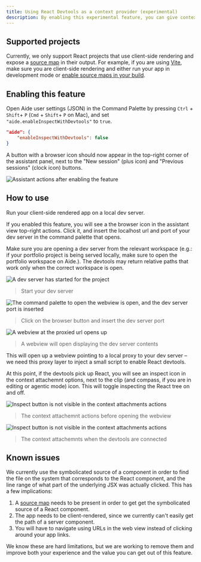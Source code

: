 ```yaml
---
title: Using React Devtools as a context provider (experimental)
description: By enabling this experimental feature, you can give context to agents by pointing and clicking on your React components.
---
```




## Supported projects

Currently, we only support React projects that use client-side rendering and expose a [source map](https://web.dev/articles/source-maps) in their output. For example, if you are using [Vite](https://vite.dev), make sure you are client-side rendering and either run your app in development mode or [enable source maps in your build](https://vite.dev/config/build-options.html#build-sourcemap).

## Enabling this feature

Open Aide user settings (JSON) in the Command Palette by pressing `Ctrl` + `Shift`+ `P` (`Cmd` + `Shift`+ `P` on Mac), and set `"aide.enableInspectWithDevtools"` to `true`.

```json
"aide": {
    "enableInspectWithDevtools": false
}
```

A button with a browser icon should now appear in the top-right corner of the assistant panel, next to the "New session" (plus icon) and "Previous sessions" (clock icon) buttons.

![Assistant actions after enabling the feature](../../../assets/devtools/feature_enabled.png)

## How to use

Run your client-side rendered app on a local dev server.

If you enabled this feature, you will see a the browser icon in the assistant view top-right actions. Click it, and insert the localhost url and port of your dev server in the command palette that opens.

Make sure you are opening a dev server from the relevant workspace (e.g.: if your portfolio project is being served locally, make sure to open the portfolio workspace on Aide.). The devtools may return relative paths that work only when the correct workspace is open. 

![A dev server has started for the project](../../../assets/devtools/dev_server_started.png)

> Start your dev server

![The command palette to open the webview is open, and the dev server port is inserted](../../../assets/devtools/open_command_palette.png)

> Click on the browser button and insert the dev server port

![A webview at the proxied url opens up](../../../assets/devtools/open_proxy_webview.png)

> A webview will open displaying the dev server contents

This will open up a webview pointing to a local proxy to your dev server – we need this proxy layer to inject a small script to enable React devtools.

At this point, if the devtools pick up React, you will see an inspect icon in the context attachemnt options, next to the clip (and compass, if you are in editing or agentic mode) icon. This will toggle inspecting the React tree on and off.

![Inspect button is not visible in the context attachments actions](../../../assets/devtools/inspect_button_not_available.png)

> The context attachemnt actions before opening the webview

![Inspect button is not visible in the context attachments actions](../../../assets/devtools/inspect_button_available.png)

> The context attachemnts when the devtools are connected

## Known issues

We currently use the symbolicated source of a component in order to find the file on the system that corresponds to the React component, and the line range of what part of the underlying JSX was actually clicked.
This has a few implications:

1. A [source map](https://web.dev/articles/source-maps) needs to be present in order to get get the symbolicated source of a React component.
2. The app needs to be client-rendered, since we currently can't easily get the path of a server component.
3. You will have to navigate using URLs in the web view instead of clicking around your app links.

We know these are hard limitations, but we are working to remove them and improve both your experience and the value you can get out of this feature.
